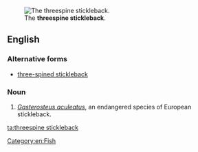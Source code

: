 [[Image:GasterosteusAculeatusMaleHead.JPG|thumb|The '''threespine stickleback'''.]]
==English==

===Alternative forms===
* [[three-spined stickleback]]

===Noun===
{{en-noun|head=[[three]][[spine]] [[stickleback]]}}
{{wikipedia}}

# ''[[Gasterosteus aculeatus]]'', an endangered species of European stickleback.

[[Category:en:Fish]]

[[ta:threespine stickleback]]